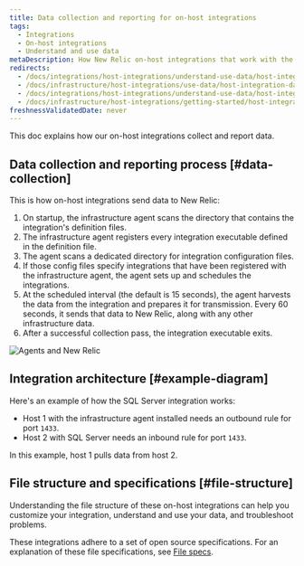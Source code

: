 ```yaml
---
title: Data collection and reporting for on-host integrations
tags:
  - Integrations
  - On-host integrations
  - Understand and use data
metaDescription: How New Relic on-host integrations that work with the infrastructure agent collect and report data to New Relic.
redirects:
  - /docs/integrations/host-integrations/understand-use-data/host-integration-data-collection-reporting
  - /docs/infrastructure/host-integrations/use-data/host-integration-data-collection-reporting
  - /docs/integrations/host-integrations/understand-use-data/host-integration-file-structure
  - /docs/infrastructure/host-integrations/getting-started/host-integration-file-structure
freshnessValidatedDate: never
---
```


This doc explains how our on-host integrations collect and report data.

## Data collection and reporting process [#data-collection]

This is how on-host integrations send data to New Relic:

1. On startup, the infrastructure agent scans the directory that contains the integration's definition files.
2. The infrastructure agent registers every integration executable defined in the definition file.
3. The agent scans a dedicated directory for integration configuration files.
4. If those config files specify integrations that have been registered with the infrastructure agent, the agent sets up and schedules the integrations.
5. At the scheduled interval (the default is 15 seconds), the agent harvests the data from the integration and prepares it for transmission. Every 60 seconds, it sends that data to New Relic, along with any other infrastructure data.
6. After a successful collection pass, the integration executable exits.

<img
  title="Agents and New Relic"
  alt="Agents and New Relic"
  src="/images/infrastructure_diagram_agents-and-nr.webp"
/>

## Integration architecture [#example-diagram]

Here's an example of how the SQL Server integration works:

* Host 1 with the infrastructure agent installed needs an outbound rule for port `1433`.
* Host 2 with SQL Server needs an inbound rule for port `1433`.

In this example, host 1 pulls data from host 2.

## File structure and specifications [#file-structure]

Understanding the file structure of these on-host integrations can help you customize your integration, understand and use your data, and troubleshoot problems.

These integrations adhere to a set of open source specifications. For an explanation of these file specifications, see [File specs](/docs/integrations/integrations-sdk/file-specifications).
